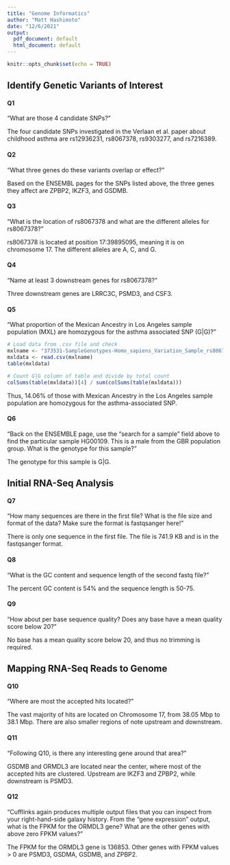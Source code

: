```yaml
---
title: "Genome Informatics"
author: "Matt Hashimoto"
date: "12/6/2021"
output:
  pdf_document: default
  html_document: default
---
```


```r
knitr::opts_chunk$set(echo = TRUE)
```

## Identify Genetic Variants of Interest

#### Q1

"What are those 4 candidate SNPs?"

The four candidate SNPs investigated in the Verlaan et al. paper about
childhood asthma are rs12936231, rs8067378, rs9303277, and rs7216389.

#### Q2

"What three genes do these variants overlap or effect?"

Based on the ENSEMBL pages for the SNPs listed above, the three genes they
affect are ZPBP2, IKZF3, and GSDMB.

#### Q3

"What is the location of rs8067378 and what are the different alleles for
rs8067378?"

rs8067378 is located at position 17:39895095, meaning it is on chromosome 17.
The different alleles are A, C, and G.

#### Q4

"Name at least 3 downstream genes for rs8067378?"

Three downstream genes are LRRC3C, PSMD3, and CSF3.

#### Q5

"What proportion of the Mexican Ancestry in Los Angeles sample population (MXL)
are homozygous for the asthma associated SNP (G|G)?"

```r
# Load data from .csv file and check
mxlname <- "373531-SampleGenotypes-Homo_sapiens_Variation_Sample_rs8067378.csv"
mxldata <- read.csv(mxlname)
table(mxldata)
```

```r
# Count G|G column of table and divide by total count
colSums(table(mxldata))[4] / sum(colSums(table(mxldata)))
```

Thus, 14.06% of those with Mexican Ancestry in the Los Angeles sample population
are homozygous for the asthma-associated SNP.

#### Q6

"Back on the ENSEMBLE page, use the “search for a sample” field above to find
the particular sample HG00109. This is a male from the GBR population group.
What is the genotype for this sample?"

The genotype for this sample is G|G.

## Initial RNA-Seq Analysis

#### Q7

"How many sequences are there in the first file? What is the file size and
format of the data? Make sure the format is fastqsanger here!"

There is only one sequence in the first file. The file is 741.9 KB and is in the
fastqsanger format.

#### Q8

"What is the GC content and sequence length of the second fastq file?"

The percent GC content is 54% and the sequence length is 50-75.

#### Q9

"How about per base sequence quality? Does any base have a mean quality score
below 20?"

No base has a mean quality score below 20, and thus no trimming is required.

## Mapping RNA-Seq Reads to Genome

#### Q10

"Where are most the accepted hits located?"

The vast majority of hits are located on Chromosome 17, from 38.05 Mbp to
38.1 Mbp. There are also smaller regions of note upstream and downstream.

#### Q11

"Following Q10, is there any interesting gene around that area?"

GSDMB and ORMDL3 are located near the center, where most of the accepted hits
are clustered. Upstream are IKZF3 and ZPBP2, while downstream is PSMD3.

#### Q12

"Cufflinks again produces multiple output files that you can inspect from your
right-hand-side galaxy history. From the “gene expression” output, what is the
FPKM for the ORMDL3 gene? What are the other genes with above zero FPKM values?"

The FPKM for the ORMDL3 gene is 136853. Other genes with FPKM values > 0 are
PSMD3, GSDMA, GSDMB, and ZPBP2.
























